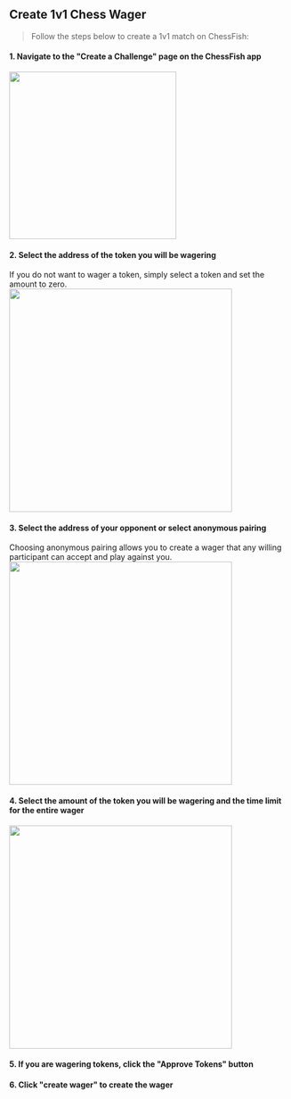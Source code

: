 ## Create 1v1 Chess Wager

> Follow the steps below to create a 1v1 match on ChessFish:

#### 1. Navigate to the "Create a Challenge" page on the ChessFish app
<img src="/guides/create1v1/create1v1.png" width="300"/>

#### 2. Select the address of the token you will be wagering
If you do not want to wager a token, simply select a token and set the amount to zero.
<img src="/guides/create1v1/selectTokenCropped.gif" width="400"/>

#### 3. Select the address of your opponent or select anonymous pairing
Choosing anonymous pairing allows you to create a wager that any willing participant can accept and play against you.
<img src="/guides/create1v1/selectPlayerCropped.gif" width="400"/>

#### 4. Select the amount of the token you will be wagering and the time limit for the entire wager
<img src="/guides/create1v1/selectParamsCropped.gif" width="400"/>

#### 5. If you are wagering tokens, click the "Approve Tokens" button

#### 6. Click "create wager" to create the wager
